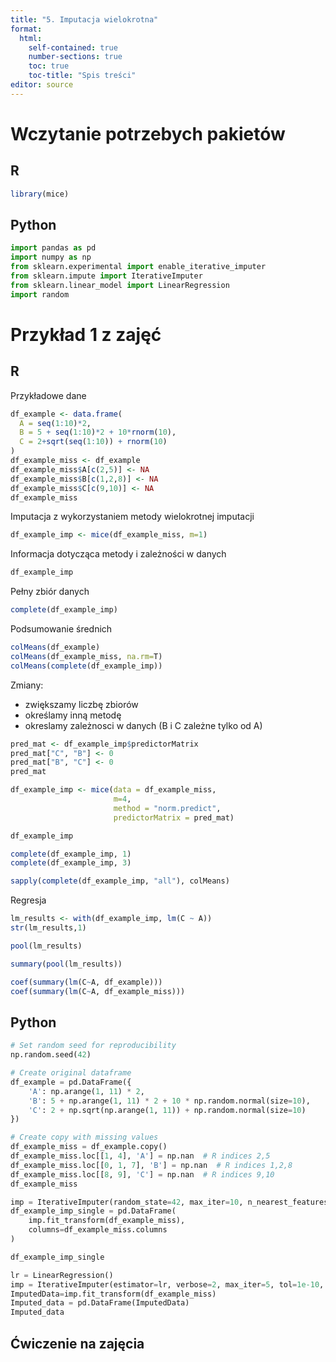 ```yaml
---
title: "5. Imputacja wielokrotna"
format: 
  html:
    self-contained: true
    number-sections: true
    toc: true
    toc-title: "Spis treści"
editor: source
---
```


# Wczytanie potrzebych pakietów

::: panel-tabset
## R

```r
library(mice)
```

## Python

```python
import pandas as pd
import numpy as np
from sklearn.experimental import enable_iterative_imputer
from sklearn.impute import IterativeImputer
from sklearn.linear_model import LinearRegression
import random
```


:::

# Przykład 1 z zajęć

::: panel-tabset
## R

Przykładowe dane 

```r
df_example <- data.frame(
  A = seq(1:10)*2, 
  B = 5 + seq(1:10)*2 + 10*rnorm(10), 
  C = 2+sqrt(seq(1:10)) + rnorm(10)
)
df_example_miss <- df_example
df_example_miss$A[c(2,5)] <- NA
df_example_miss$B[c(1,2,8)] <- NA
df_example_miss$C[c(9,10)] <- NA
df_example_miss
```

Imputacja z wykorzystaniem metody wielokrotnej imputacji

```r
df_example_imp <- mice(df_example_miss, m=1)
```

Informacja dotycząca metody i zależności w danych

```r
df_example_imp
```

Pełny zbiór danych

```r
complete(df_example_imp)
```

Podsumowanie średnich

```r
colMeans(df_example)
colMeans(df_example_miss, na.rm=T)
colMeans(complete(df_example_imp))
```

Zmiany:

- zwiększamy liczbę zbiorów
- określamy inną metodę
- okreslamy zależnosci w danych (B i C zależne tylko od A)

```r
pred_mat <- df_example_imp$predictorMatrix
pred_mat["C", "B"] <- 0
pred_mat["B", "C"] <- 0
pred_mat
```



```r
df_example_imp <- mice(data = df_example_miss, 
                       m=4, 
                       method = "norm.predict", 
                       predictorMatrix = pred_mat)
```


```r
df_example_imp
```

```r
complete(df_example_imp, 1)
complete(df_example_imp, 3)
```

```r
sapply(complete(df_example_imp, "all"), colMeans)
```

Regresja

```r
lm_results <- with(df_example_imp, lm(C ~ A))
str(lm_results,1)
```

```r
pool(lm_results)
```

```r
summary(pool(lm_results))
```

```r
coef(summary(lm(C~A, df_example)))
coef(summary(lm(C~A, df_example_miss)))
```

## Python

```python
# Set random seed for reproducibility
np.random.seed(42)

# Create original dataframe
df_example = pd.DataFrame({
    'A': np.arange(1, 11) * 2,
    'B': 5 + np.arange(1, 11) * 2 + 10 * np.random.normal(size=10),
    'C': 2 + np.sqrt(np.arange(1, 11)) + np.random.normal(size=10)
})

# Create copy with missing values
df_example_miss = df_example.copy()
df_example_miss.loc[[1, 4], 'A'] = np.nan  # R indices 2,5
df_example_miss.loc[[0, 1, 7], 'B'] = np.nan  # R indices 1,2,8
df_example_miss.loc[[8, 9], 'C'] = np.nan  # R indices 9,10
df_example_miss
```

```python
imp = IterativeImputer(random_state=42, max_iter=10, n_nearest_features=None)
df_example_imp_single = pd.DataFrame(
    imp.fit_transform(df_example_miss),
    columns=df_example_miss.columns
)

df_example_imp_single
```

```python
lr = LinearRegression()
imp = IterativeImputer(estimator=lr, verbose=2, max_iter=5, tol=1e-10, imputation_order='roman')
ImputedData=imp.fit_transform(df_example_miss)
Imputed_data = pd.DataFrame(ImputedData)
Imputed_data
```

:::


## Ćwiczenie na zajęcia



